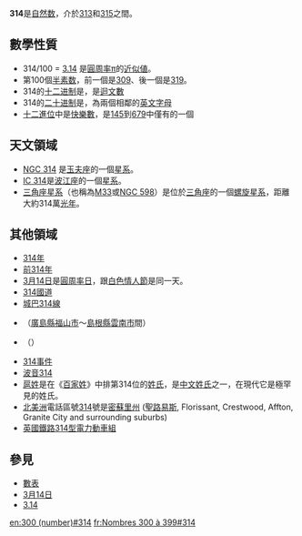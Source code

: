 {{noteTA|G1=Math}}
{{整数
| 质因数分解 = 2 × 157
| 罗马数字 = CCCXIV
}}
'''314'''是[[自然数|自然数]]，介於[[313|313]]和[[315|315]]之間。

== 數學性質 ==
{{數字性質|use math=yes}}
* 314/100 = [[3.14|3.14]] 是[[圓周率|圓周率]]π的[[近似値|近似値]]。
* 第100個[[半素数|半素数]]，前一個是[[309|309]]、後一個是[[319|319]]。
* 314的[[十二进制|十二进制]]是{{進制|12|314}}，是[[迴文數|迴文數]]
* 314的[[二十进制|二十进制]]是{{進制|20|314}}，為兩個相鄰的[[英文字母|英文字母]]
* [[十二進位|十二進位]]中是[[快樂數|快樂數]]，是[[145|145]]到[[679|679]]中僅有的一個

== 天文領域 ==
*[[NGC_314|NGC 314]] 是[[玉夫座|玉夫座]]的一個[[星系|星系]]。
*[[NGC_1289|IC 314]]是[[波江座|波江座]]的一個[[星系|星系]]。
*[[三角座星系|三角座星系]]（也稱為[[三角座星系|M33]]或[[NGC_598|NGC 598]]）是位於[[三角座|三角座]]的一個[[旋渦星系|螺旋星系]]，距離大約314萬[[光年|光年]]。

== 其他領域 ==
* [[314年|314年]]
* [[前314年|前314年]]
* [[3月14日|3月14日]]是[[圓周率日|圓周率日]]，跟[[白色情人節|白色情人節]]是同一天。
* [[314國道|314國道]]
* [[城巴314線|城巴314線]]
* {{link-ja|日本國道314号|国道314号}}（[[廣島縣|廣島縣]][[福山市|福山市]]～[[島根縣|島根縣]][[雲南市|雲南市]]間）
* {{link-ja|奥出雲圓環|奥出雲おろちループ}}（{{link-ja|日本國道314号|国道314号}}）
* [[314事件|314事件]]
* [[波音314|波音314]]
* [[扈姓|扈姓]]是在《[[百家姓|百家姓]]》中排第314位的[[姓氏|姓氏]]，是[[中文|中文]][[姓氏|姓氏]]之一，在現代它是極罕見的姓氏。
* [[北美洲|北美洲]]電話區號[[北美电话区号列表|314]]號是[[密蘇里州|密蘇里州]] ([[聖路易斯|聖路易斯]], Florissant, Crestwood, Affton, Granite City and surrounding suburbs)
* [[英國鐵路314型電力動車組|英國鐵路314型電力動車組]]

== 參見 ==
* [[數表|數表]]
* [[3月14日|3月14日]]
* [[3.14|3.14]]

{{Num-stub}}

[[en:300_(number)#314|en:300 (number)#314]]
[[fr:Nombres_300_à_399#314|fr:Nombres 300 à 399#314]]
